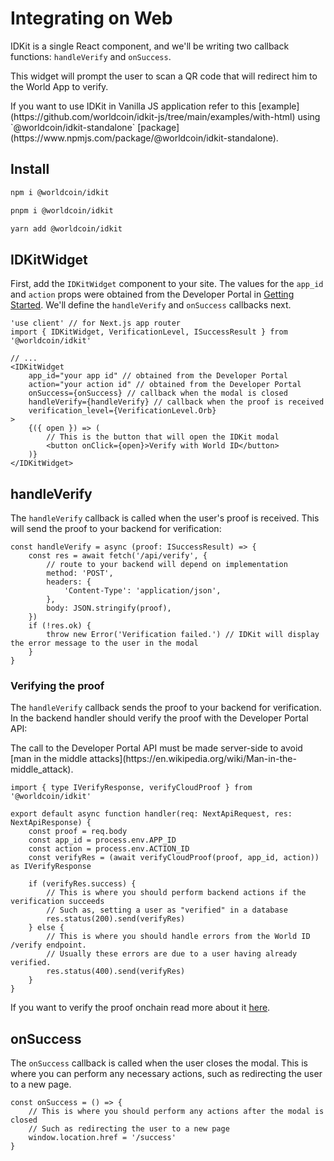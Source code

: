 # Integrating on Web

IDKit is a single React component, and we'll be writing two callback functions: `handleVerify` and `onSuccess`.

This widget will prompt the user to scan a QR code that will redirect him to the World App to verify.

<Note>
	If you want to use IDKit in Vanilla JS application refer to this
	[example](https://github.com/worldcoin/idkit-js/tree/main/examples/with-html) using `@worldcoin/idkit-standalone`
	[package](https://www.npmjs.com/package/@worldcoin/idkit-standalone).
</Note>

## Install

<CodeGroup title="Install">

```bash {{ title: "npm" }}
npm i @worldcoin/idkit
```

```bash {{ title: "pnpm" }}
pnpm i @worldcoin/idkit
```

```bash {{ title: "yarn" }}
yarn add @worldcoin/idkit
```

</CodeGroup>

## IDKitWidget

First, add the `IDKitWidget` component to your site. The values for the `app_id` and `action` props were obtained from the Developer Portal in [Getting Started](/world-id/idkit/getting-started). We'll define the `handleVerify` and `onSuccess` callbacks next.

```tsx {{ title: "/verify.tsx"}}
'use client' // for Next.js app router
import { IDKitWidget, VerificationLevel, ISuccessResult } from '@worldcoin/idkit'

// ...
<IDKitWidget
	app_id="your app id" // obtained from the Developer Portal
	action="your action id" // obtained from the Developer Portal
	onSuccess={onSuccess} // callback when the modal is closed
	handleVerify={handleVerify} // callback when the proof is received
	verification_level={VerificationLevel.Orb}
>
	{({ open }) => (
		// This is the button that will open the IDKit modal
		<button onClick={open}>Verify with World ID</button>
	)}
</IDKitWidget>
```

## handleVerify

The `handleVerify` callback is called when the user's proof is received. This will send the proof to your backend for verification:

```tsx {{ title: "/verify.tsx"}}
const handleVerify = async (proof: ISuccessResult) => {
	const res = await fetch('/api/verify', {
		// route to your backend will depend on implementation
		method: 'POST',
		headers: {
			'Content-Type': 'application/json',
		},
		body: JSON.stringify(proof),
	})
	if (!res.ok) {
		throw new Error('Verification failed.') // IDKit will display the error message to the user in the modal
	}
}
```

### Verifying the proof

The `handleVerify` callback sends the proof to your backend for verification. In the backend handler should verify the proof with the Developer Portal API:

<Note type="warning">
	The call to the Developer Portal API must be made server-side to avoid [man in the middle
	attacks](https://en.wikipedia.org/wiki/Man-in-the-middle_attack).
</Note>

```tsx {{ title: "/api/verify.ts"}}
import { type IVerifyResponse, verifyCloudProof } from '@worldcoin/idkit'

export default async function handler(req: NextApiRequest, res: NextApiResponse) {
	const proof = req.body
	const app_id = process.env.APP_ID
	const action = process.env.ACTION_ID
	const verifyRes = (await verifyCloudProof(proof, app_id, action)) as IVerifyResponse

	if (verifyRes.success) {
		// This is where you should perform backend actions if the verification succeeds
		// Such as, setting a user as "verified" in a database
		res.status(200).send(verifyRes)
	} else {
		// This is where you should handle errors from the World ID /verify endpoint.
		// Usually these errors are due to a user having already verified.
		res.status(400).send(verifyRes)
	}
}
```

<Note>If you want to verify the proof onchain read more about it [here](./on-chain).</Note>

## onSuccess

The `onSuccess` callback is called when the user closes the modal. This is where you can perform any necessary actions, such as redirecting the user to a new page.

```tsx {{ title: "/verify.tsx"}}
const onSuccess = () => {
	// This is where you should perform any actions after the modal is closed
	// Such as redirecting the user to a new page
	window.location.href = '/success'
}
```
